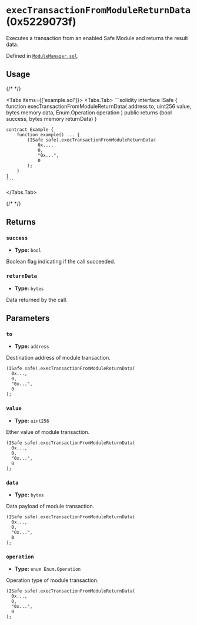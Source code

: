 




# `execTransactionFromModuleReturnData` (0x5229073f)

Executes a transaction from an enabled Safe Module and returns the result data.

Defined in [`ModuleManager.sol`](https://github.com/safe-global/safe-smart-account/tree/v1.4.1/contracts/base/ModuleManager.sol#L104).


## Usage

{/* <!-- vale off --> */}

<Tabs items={['example.sol']}>
  <Tabs.Tab>
    ```solidity
    interface ISafe {
        function execTransactionFromModuleReturnData(
            address to,
            uint256 value,
            bytes memory data,
            Enum.Operation operation
        ) public returns (bool success, bytes memory returnData)
    }

    contract Example {
        function example() ... {
            (ISafe safe).execTransactionFromModuleReturnData(
                0x...,
                0,
                "0x...",
                0
            );
        }
    }
    ```
  </Tabs.Tab>
</Tabs>

{/* <!-- vale on --> */}

## Returns

### `success`

  - **Type:** `bool`

  Boolean flag indicating if the call succeeded.


### `returnData`

  - **Type:** `bytes`

  Data returned by the call.




## Parameters

### `to`

  - **Type:** `address`

  Destination address of module transaction.

  ```solidity focus=2
  (ISafe safe).execTransactionFromModuleReturnData(
    0x...,
    0,
    "0x...",
    0
  );
  ```


### `value`

  - **Type:** `uint256`

  Ether value of module transaction.

  ```solidity focus=3
  (ISafe safe).execTransactionFromModuleReturnData(
    0x...,
    0,
    "0x...",
    0
  );
  ```


### `data`

  - **Type:** `bytes`

  Data payload of module transaction.

  ```solidity focus=4
  (ISafe safe).execTransactionFromModuleReturnData(
    0x...,
    0,
    "0x...",
    0
  );
  ```


### `operation`

  - **Type:** `enum Enum.Operation`

  Operation type of module transaction.

  ```solidity focus=5
  (ISafe safe).execTransactionFromModuleReturnData(
    0x...,
    0,
    "0x...",
    0
  );
  ```





